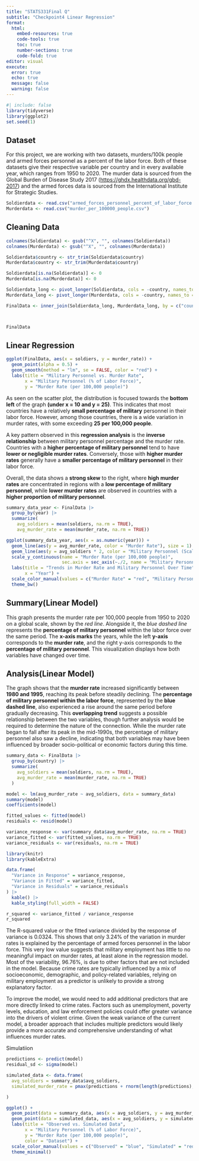 ```yaml
---
title: "STATS331Final Q"
subtitle: "Checkpoint4 Linear Regression"
format: 
  html:
    embed-resources: true
    code-tools: true
    toc: true
    number-sections: true
    code-fold: true
editor: visual
execute: 
  error: true
  echo: true
  message: false
  warning: false
---
```


```r
#| include: false
library(tidyverse)
library(ggplot2)
set.seed(1)
```

## Dataset

For this project, we are working with two datasets, murders/100k people and armed forces personnel as a percent of the labor force. Both of these datasets give their respective variable per country and in every available year, which ranges from 1950 to 2020. The murder data is sourced from the Global Burden of Disease Study 2017 (<https://ghdx.healthdata.org/gbd-2017>) and the armed forces data is sourced from the International Institute for Strategic Studies.

```r
Soldierdata <- read.csv("armed_forces_personnel_percent_of_labor_force.csv")
Murderdata <- read.csv("murder_per_100000_people.csv")
```

## Cleaning Data

```r
colnames(Soldierdata) <- gsub("^X", "", colnames(Soldierdata))
colnames(Murderdata) <- gsub("^X", "", colnames(Murderdata))

Soldierdata$country <- str_trim(Soldierdata$country)
Murderdata$country <- str_trim(Murderdata$country)

Soldierdata[is.na(Soldierdata)] <- 0
Murderdata[is.na(Murderdata)] <- 0

Soldierdata_long <- pivot_longer(Soldierdata, cols = -country, names_to = "year", values_to = "soldiers")
Murderdata_long <- pivot_longer(Murderdata, cols = -country, names_to = "year", values_to = "murder_rate")

FinalData <- inner_join(Soldierdata_long, Murderdata_long, by = c("country", "year"))



FinalData
```

## Linear Regression

```r
ggplot(FinalData, aes(x = soldiers, y = murder_rate)) +
  geom_point(alpha = 0.5) +
  geom_smooth(method = "lm", se = FALSE, color = "red") +
  labs(title = "Military Personnel vs. Murder Rate",
       x = "Military Personnel (% of Labor Force)",
       y = "Murder Rate (per 100,000 people)")


```

As seen on the scatter plot, the distribution is focused towards the **bottom left** of the graph **(under x = 10 and y = 25)**. This indicates that most countries have a relatively **small percentage of military** personnel in their labor force. However, among those countries, there is a wide variation in murder rates, with some exceeding **25 per 100,000 people**.

A key pattern observed in this **regression analysis** is the **inverse relationship** between military personnel percentage and the murder rate. Countries with a **higher percentage of military personnel** tend to have **lower or negligible murder rates**. Conversely, those with **higher murder rates** generally have a **smaller percentage of military personnel** in their labor force.

Overall, the data shows a **strong skew** to the right, where **high murder rates** are concentrated in regions with a **low percentage of military personnel**, while **lower murder rates** are observed in countries with a **higher proportion of military personnel**.

```r
summary_data_year <- FinalData |>
  group_by(year) |>
  summarize(
    avg_soldiers = mean(soldiers, na.rm = TRUE),
    avg_murder_rate = mean(murder_rate, na.rm = TRUE))

ggplot(summary_data_year, aes(x = as.numeric(year))) +
  geom_line(aes(y = avg_murder_rate, color = "Murder Rate"), size = 1) +
  geom_line(aes(y = avg_soldiers * 2, color = "Military Personnel (Scaled)"), size = 1, linetype = "dashed") +
  scale_y_continuous(name = "Murder Rate (per 100,000 people)",
                     sec.axis = sec_axis(~./2, name = "Military Personnel (% of Labor Force)")) +
  labs(title = "Trends in Murder Rate and Military Personnel Over Time",
       x = "Year") +
  scale_color_manual(values = c("Murder Rate" = "red", "Military Personnel (Scaled)" = "blue")) +
  theme_bw()

```

## Summary(Linear Model)

This graph presents the murder rate per 100,000 people from 1950 to 2020 on a global scale, shown by the *red line*. Alongside it, the *blue dashed line* represents the **percentage of military personnel** within the labor force over the same period. The **x-axis marks** the years, while the left **y-axis** corresponds to the **murder rate**, and the right y-axis corresponds to the **percentage of military personnel**. This visualization displays how both variables have changed over time.

## Analysis(Linear Model)

The graph shows that the **murder rate** increased significantly between **1980 and 1995**, reaching its peak before steadily declining. The **percentage of military personnel within the labor force**, represented by the **blue dashed line**, also experienced a rise around the same period before gradually decreasing. This **overlapping trend** suggests a possible relationship between the two variables, though further analysis would be required to determine the nature of the connection. While the murder rate began to fall after its peak in the mid-1990s, the percentage of military personnel also saw a decline, indicating that both variables may have been influenced by broader socio-political or economic factors during this time.

```r
summary_data <- FinalData |>
  group_by(country) |>
  summarize(
    avg_soldiers = mean(soldiers, na.rm = TRUE),
    avg_murder_rate = mean(murder_rate, na.rm = TRUE)
  )

model <- lm(avg_murder_rate ~ avg_soldiers, data = summary_data)
summary(model)
coefficients(model)
```

```r
fitted_values <- fitted(model)
residuals <- resid(model)

variance_response <- var(summary_data$avg_murder_rate, na.rm = TRUE)
variance_fitted <- var(fitted_values, na.rm = TRUE)
variance_residuals <- var(residuals, na.rm = TRUE)

library(knitr)
library(kableExtra)

data.frame(
  "Variance in Response" = variance_response,
  "Variance in Fitted" = variance_fitted,
  "Variance in Residuals" = variance_residuals
) |>
  kable() |>
  kable_styling(full_width = FALSE)

r_squared <- variance_fitted / variance_response
r_squared
```

The R-squared value or the fitted variance divided by the response of variance is 0.0324. This shows that only 3.24% of the variation in murder rates is explained by the percentage of armed forces personnel in the labor force. This very low value suggests that military employment has little to no meaningful impact on murder rates, at least alone in the regression model. Most of the variability, 96.76%, is due to other factors that are not included in the model. Because crime rates are typically influenced by a mix of socioeconomic, demographic, and policy-related variables, relying on military employment as a predictor is unlikely to provide a strong explanatory factor.

To improve the model, we would need to add additional predictors that are more directly linked to crime rates. Factors such as unemployment, poverty levels, education, and law enforcement policies could offer greater variance into the drivers of violent crime. Given the weak variance of the current model, a broader approach that includes multiple predictors would likely provide a more accurate and comprehensive understanding of what influences murder rates.




Simulatiion 
```r

predictions <- predict(model)
residual_sd <- sigma(model)

simulated_data <- data.frame(
  avg_soldiers = summary_data$avg_soldiers,
  simulated_murder_rate = pmax(predictions + rnorm(length(predictions), mean = 0, sd = residual_sd), 0)

)

ggplot() +
  geom_point(data = summary_data, aes(x = avg_soldiers, y = avg_murder_rate), color = "blue", alpha = 0.5) +
  geom_point(data = simulated_data, aes(x = avg_soldiers, y = simulated_murder_rate), color = "red", alpha = 0.5) +
  labs(title = "Observed vs. Simulated Data",
       x = "Military Personnel (% of Labor Force)",
       y = "Murder Rate (per 100,000 people)",
       color = "Dataset") +
  scale_color_manual(values = c("Observed" = "blue", "Simulated" = "red")) +
  theme_minimal()


```

